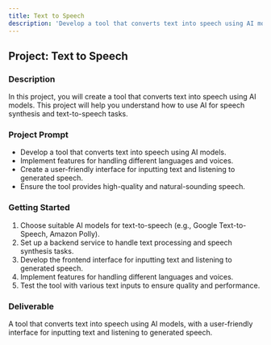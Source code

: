 ```yaml
---
title: Text to Speech
description: 'Develop a tool that converts text into speech using AI models.'
---
```


## Project: Text to Speech

### Description
In this project, you will create a tool that converts text into speech using AI models. This project will help you understand how to use AI for speech synthesis and text-to-speech tasks.

### Project Prompt
- Develop a tool that converts text into speech using AI models.
- Implement features for handling different languages and voices.
- Create a user-friendly interface for inputting text and listening to generated speech.
- Ensure the tool provides high-quality and natural-sounding speech.

### Getting Started
1. Choose suitable AI models for text-to-speech (e.g., Google Text-to-Speech, Amazon Polly).
2. Set up a backend service to handle text processing and speech synthesis tasks.
3. Develop the frontend interface for inputting text and listening to generated speech.
4. Implement features for handling different languages and voices.
5. Test the tool with various text inputs to ensure quality and performance.

### Deliverable
A tool that converts text into speech using AI models, with a user-friendly interface for inputting text and listening to generated speech.
